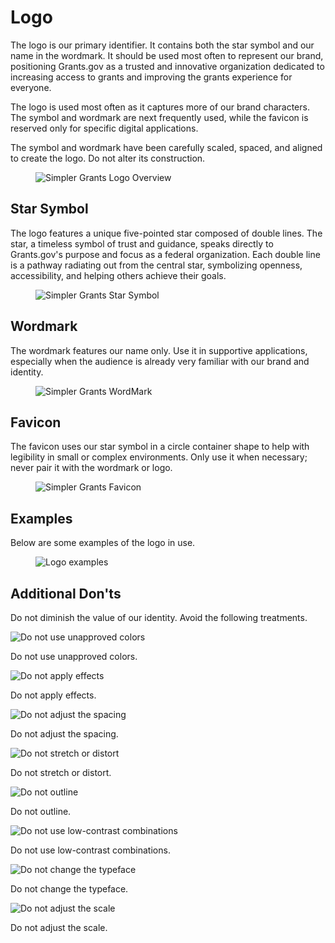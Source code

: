 
<Meta title="Brand/Logo" />

<style>
{`
  .logo-page {
    font-family: -apple-system, BlinkMacSystemFont, "Segoe UI", Roboto, Oxygen, Ubuntu, Cantarell, "Fira Sans", "Droid Sans", "Helvetica Neue", sans-serif;
    color: #333;
    line-height: 1.6;
    max-width: 1200px;
    margin: 0 auto;
  }
  
  .logo-page h1 {
    font-size: 2.5rem;
    font-weight: 600;
    margin-bottom: 1.5rem;
    padding-bottom: 0.5rem;
    border-bottom: 1px solid #eaecef;
  }
  
  .logo-page h2 {
    font-size: 1.75rem;
    font-weight: 600;
    margin-top: 2.5rem;
    margin-bottom: 1rem;
    padding-bottom: 0.3rem;
    border-bottom: 1px solid #eaecef;
  }
  
  .logo-page p {
    margin-bottom: 1.5rem;
  }
  
  .logo-page figure {
    margin: 2rem 0;
    text-align: center;
  }
  
  .logo-page figure img {
    max-width: 100%;
    border: 1px solid #e0e0e0;
    border-radius: 4px;
    box-shadow: 0 2px 8px rgba(0, 0, 0, 0.05);
  }
  
  .logo-page figcaption {
    font-size: 0.9rem;
    color: #666;
    margin-top: 0.5rem;
  }
  
  .dont-examples {
    display: grid;
    grid-template-columns: repeat(auto-fill, minmax(250px, 1fr));
    gap: 20px;
    margin: 2rem 0;
  }
  
  .dont-item {
    border: 1px solid #e0e0e0;
    border-radius: 8px;
    overflow: hidden;
    box-shadow: 0 2px 8px rgba(0, 0, 0, 0.05);
    transition: transform 0.2s, box-shadow 0.2s;
  }
  
  .dont-item:hover {
    transform: translateY(-3px);
    box-shadow: 0 4px 12px rgba(0, 0, 0, 0.1);
  }
  
  .dont-item .img-container {
    position: relative;
    width: 100%;
    height: 180px;
    display: flex;
    align-items: center;
    justify-content: center;
    background-color: #f5f5f5;
    padding: 1rem;
  }
  
  .dont-item img {
    max-width: 100%;
    max-height: 100%;
    object-fit: contain;
  }
  
  .dont-item p {
    padding: 1rem;
    margin: 0;
    font-weight: 500;
    background-color: #fff;
    border-top: 1px solid #e0e0e0;
  }
  
  .change-log-table {
    width: 100%;
    border-collapse: collapse;
    margin: 2rem 0;
  }
  
  .change-log-table th,
  .change-log-table td {
    border: 1px solid #e0e0e0;
    padding: 0.75rem 1rem;
    text-align: left;
  }
  
  .change-log-table th {
    background-color: #f5f5f5;
    font-weight: 600;
  }
  
  .change-log-table tr:nth-child(even) {
    background-color: #f9f9f9;
  }
  
  .unapproved-colors img,
  .apply-effects img,
  .stretch-distort img,
  .outline img,
  .low-contrast img,
  .adjust-scale img {
    max-width: 100%;
    max-height: 100%;
    object-fit: contain;
  }
  
  .adjust-spacing .img-container::before,
  .change-typeface .img-container::after {
    display: none;
  }
  
  .low-contrast {
    background-color: transparent;
  }
`}
</style>

<div className="logo-page">

# Logo

The logo is our primary identifier. It contains both the star symbol and our name in the wordmark. It should be used most often to represent our brand, positioning Grants.gov as a trusted and innovative organization dedicated to increasing access to grants and improving the grants experience for everyone.

The logo is used most often as it captures more of our brand characters. The symbol and wordmark are next frequently used, while the favicon is reserved only for specific digital applications.

The symbol and wordmark have been carefully scaled, spaced, and aligned to create the logo. Do not alter its construction.

<Unstyled>
  <figure>
    <img src="brand/images/Simpler-Grants-Logo-Overview.jpg" alt="Simpler Grants Logo Overview" />
  </figure>
</Unstyled>

## Star Symbol

The logo features a unique five-pointed star composed of double lines. The star, a timeless symbol of trust and guidance, speaks directly to Grants.gov's purpose and focus as a federal organization. Each double line is a pathway radiating out from the central star, symbolizing openness, accessibility, and helping others achieve their goals.

<Unstyled>
  <figure>
    <img src="brand/images/Simpler-Grants-Star-Symbol.png" alt="Simpler Grants Star Symbol" />
  </figure>
</Unstyled>

## Wordmark

The wordmark features our name only. Use it in supportive applications, especially when the audience is already very familiar with our brand and identity.

<Unstyled>
  <figure>
    <img src="brand/images/Simpler-Grants-WordMark.png" alt="Simpler Grants WordMark" />
  </figure>
</Unstyled>

## Favicon

The favicon uses our star symbol in a circle container shape to help with legibility in small or complex environments. Only use it when necessary; never pair it with the wordmark or logo.

<Unstyled>
  <figure>
    <img src="brand/images/Simpler-Grants-Favicon.png" alt="Simpler Grants Favicon" />
  </figure>
</Unstyled>

## Examples

Below are some examples of the logo in use.

<Unstyled>
  <figure>
    <img src="brand/images/Logo-examples.png" alt="Logo examples" />
  </figure>
</Unstyled>

## Additional Don'ts

Do not diminish the value of our identity. Avoid the following treatments.

<Unstyled>
  <div className="dont-examples">
    <div className="dont-item">
      <div className="img-container">
        <img src="brand/images/simpler-grants-logo-unapproved-colors.png" alt="Do not use unapproved colors" />
      </div>
      <p>Do not use unapproved colors.</p>
    </div>
    <div className="dont-item">
      <div className="img-container">
        <img src="brand/images/simpler-grants-logo-dont-apply-effects.png" alt="Do not apply effects" />
      </div>
      <p>Do not apply effects.</p>
    </div>
    <div className="dont-item">
      <div className="img-container">
        <img src="brand/images/simpler-grants-logo-dont-adjust-the-spacing.png" alt="Do not adjust the spacing" />
      </div>
      <p>Do not adjust the spacing.</p>
    </div>
    <div className="dont-item">
      <div className="img-container">
        <img src="brand/images/simpler-grants-logo-dont-stretch-or-distort.png" alt="Do not stretch or distort" />
      </div>
      <p>Do not stretch or distort.</p>
    </div>
    <div className="dont-item">
      <div className="img-container">
        <img src="brand/images/simpler-grants-logo-dont-outline.png" alt="Do not outline" />
      </div>
      <p>Do not outline.</p>
    </div>
    <div className="dont-item">
      <div className="img-container">
        <img src="brand/images/simpler-grants-logo-dont-use-low-contrast-combinations.png" alt="Do not use low-contrast combinations" />
      </div>
      <p>Do not use low-contrast combinations.</p>
    </div>
    <div className="dont-item">
      <div className="img-container">
        <img src="brand/images/simpler-grants-logo-dont-change-the-typeface.png" alt="Do not change the typeface" />
      </div>
      <p>Do not change the typeface.</p>
    </div>
    <div className="dont-item">
      <div className="img-container">
        <img src="brand/images/simpler-grants-logo-dont-adjust-scale.png" alt="Do not adjust the scale" />
      </div>
      <p>Do not adjust the scale.</p>
    </div>
  </div>
</Unstyled>
</div>
